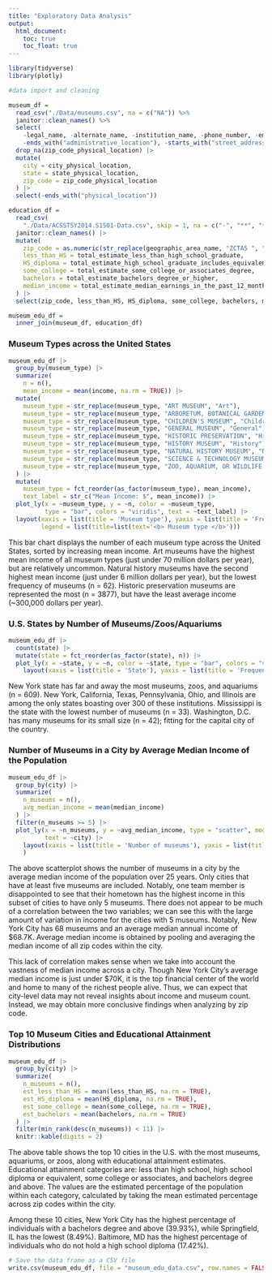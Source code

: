 ```yaml
---
title: "Exploratory Data Analysis"
output: 
  html_document:
    toc: true
    toc_float: true
---
```


```r
library(tidyverse)
library(plotly)
```

```r
#data import and cleaning

museum_df = 
  read_csv("./Data/museums.csv", na = c("NA")) %>% 
  janitor::clean_names() %>% 
  select(
    -legal_name, -alternate_name, -institution_name, -phone_number, -employer_id_number,
    -ends_with("administrative_location"), -starts_with("street_address")) |> 
  drop_na(zip_code_physical_location) |> 
  mutate(
    city = city_physical_location,
    state = state_physical_location,
    zip_code = zip_code_physical_location
  ) |> 
  select(-ends_with("physical_location"))

education_df = 
  read_csv(
    "./Data/ACSST5Y2014.S1501-Data.csv", skip = 1, na = c("-", "**", "***", "(x)")) %>% 
  janitor::clean_names() |> 
  mutate(
    zip_code = as.numeric(str_replace(geographic_area_name, "ZCTA5 ", "")),
    less_than_HS = total_estimate_less_than_high_school_graduate,
    HS_diploma = total_estimate_high_school_graduate_includes_equivalency,
    some_college = total_estimate_some_college_or_associates_degree,
    bachelors = total_estimate_bachelors_degree_or_higher,
    median_income = total_estimate_median_earnings_in_the_past_12_months_in_2014_inflation_adjusted_dollars_population_25_years_and_over_with_earnings
  ) |> 
  select(zip_code, less_than_HS, HS_diploma, some_college, bachelors, median_income)

museum_edu_df =
  inner_join(museum_df, education_df)
```

### Museum Types across the United States

```r
museum_edu_df |> 
  group_by(museum_type) |> 
  summarize(
    n = n(),
    mean_income = mean(income, na.rm = TRUE)) |> 
  mutate(
    museum_type = str_replace(museum_type, "ART MUSEUM", "Art"),
    museum_type = str_replace(museum_type, "ARBORETUM, BOTANICAL GARDEN, OR NATURE CENTER", "Arboretum/Botanical Garden"),
    museum_type = str_replace(museum_type, "CHILDREN'S MUSEUM", "Children's"),
    museum_type = str_replace(museum_type, "GENERAL MUSEUM", "General"),
    museum_type = str_replace(museum_type, "HISTORIC PRESERVATION", "Historic Preservation"),
    museum_type = str_replace(museum_type, "HISTORY MUSEUM", "History"),
    museum_type = str_replace(museum_type, "NATURAL HISTORY MUSEUM", "Natural History"),
    museum_type = str_replace(museum_type, "SCIENCE & TECHNOLOGY MUSEUM OR PLANETARIUM", "Science & Tech/Planetarium"),
    museum_type = str_replace(museum_type, "ZOO, AQUARIUM, OR WILDLIFE CONSERVATION", "Zoo/Aquarium/Wildlife Conservation")
  ) |> 
  mutate(
    museum_type = fct_reorder(as_factor(museum_type), mean_income),
    text_label = str_c("Mean Income: $", mean_income)) |> 
  plot_ly(x = ~museum_type, y = ~n, color = ~museum_type, 
          type = "bar", colors = "viridis", text = ~text_label) |> 
  layout(xaxis = list(title = 'Museum type'), yaxis = list(title = 'Frequency'), 
         legend = list(title=list(text='<b> Museum type </b>')))
```

This bar chart displays the number of each museum type across the United States, sorted by increasing mean income. Art museums have the highest mean income of all museum types (just under 70 million dollars per year), but are relatively uncommon. Natural history museums have the second highest mean income (just under 6 million dollars per year), but the lowest frequency of museums (n = 62). Historic preservation museums are represented the most (n = 3877), but have the least average income (~300,000 dollars per year). 

### U.S. States by Number of Museums/Zoos/Aquariums

```r
museum_edu_df |> 
  count(state) |> 
  mutate(state = fct_reorder(as_factor(state), n)) |> 
  plot_ly(x = ~state, y = ~n, color = ~state, type = "bar", colors = "viridis") |> 
    layout(xaxis = list(title = 'State'), yaxis = list(title = 'Frequency')
```

New York state has far and away the most museums, zoos, and aquariums (n = 609). New York, California, Texas, Pennsylvania, Ohio, and Illinois are among the only states boasting over 300 of these institutions. Mississippi is the state with the lowest number of museums (n = 33). Washington, D.C. has many museums for its small size (n = 42); fitting for the capital city of the country. 

### Number of Museums in a City by Average Median Income of the Population

```r
museum_edu_df |> 
  group_by(city) |> 
  summarize(
    n_museums = n(),
    avg_median_income = mean(median_income)
  ) |> 
  filter(n_museums >= 5) |> 
  plot_ly(x = ~n_museums, y = ~avg_median_income, type = "scatter", mode = "markers",
          text = ~city) |> 
    layout(xaxis = list(title = 'Number of museums'), yaxis = list(title = 'Average median income')
    )
```

The above scatterplot shows the number of museums in a city by the average median income of the population over 25 years. Only cities that have at least five museums are included. Notably, one team member is disappointed to see that their hometown has the highest income in this subset of cities to have only 5 museums. There does not appear to be much of a correlation between the two variables; we can see this with the large amount of variation in income for the cities with 5 museums. Notably, New York City has 68 museums and an average median annual income of $68.7K. Average median income is obtained by pooling and averaging the median income of all zip codes within the city.

This lack of correlation makes sense when we take into account the vastness of median income across a city. Though New York City's average median income is just under $70K, it is the top financial center of the world and home to many of the richest people alive. Thus, we can expect that city-level data may not reveal insights about income and museum count. Instead, we may obtain more conclusive findings when analyzing by zip code.

### Top 10 Museum Cities and Educational Attainment Distributions

```r
museum_edu_df |>
  group_by(city) |> 
  summarize(
    n_museums = n(),
    est_less_than_HS = mean(less_than_HS, na.rm = TRUE),
    est_HS_diploma = mean(HS_diploma, na.rm = TRUE),
    est_some_college = mean(some_college, na.rm = TRUE),
    est_bachelors = mean(bachelors, na.rm = TRUE)
  ) |> 
  filter(min_rank(desc(n_museums)) < 11) |> 
  knitr::kable(digits = 2)
```

The above table shows the top 10 cities in the U.S. with the most museums, aquariums, or zoos, along with educational attainment estimates. Educational attainment categories are: less than high school, high school diploma or equivalent, some college or associates, and bachelors degree and above. The values are the estimated percentage of the population within each category, calculated by taking the mean estimated percentage across zip codes within the city.

Among these 10 cities, New York City has the highest percentage of individuals with a bachelors degree and above (39.93%), while Springfield, IL has the lowest (8.49%). Baltimore, MD has the highest percentage of individuals who do not hold a high school diploma (17.42%).

```r
# Save the data frame as a CSV file
write.csv(museum_edu_df, file = "museum_edu_data.csv", row.names = FALSE)
```
